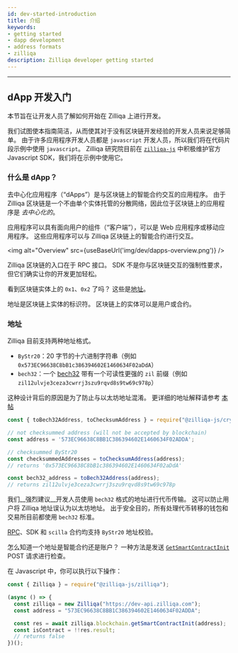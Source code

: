 ```yaml
---
id: dev-started-introduction
title: 介绍
keywords: 
- getting started
- dapp development
- address formats
- zilliqa
description: Zilliqa developer getting started
---
```

---

## dApp 开发入门

本节旨在让开发人员了解如何开始在 Zilliqa 上进行开发。

我们试图使本指南简洁，从而使其对于没有区块链开发经验的开发人员来说足够简单。 由于许多应用程序开发人员都是 `javascript` 开发人员，所以我们将在代码片段示例中使用 `javascript`。 Zilliqa 研究院目前在 [`zilliqa-js`](https://github.com/Zilliqa/Zilliqa-JavaScript-Library) 中积极维护官方 Javascript SDK，我们将在示例中使用它。

### 什么是 dApp？

去中心化应用程序（“dApps”）是与区块链上的智能合约交互的应用程序。 由于 Zilliqa 区块链是一个不由单个实体托管的分散网络，因此位于区块链上的应用程序是 _去中心化的_。

应用程序可以具有面向用户的组件（“客户端”），可以是 Web 应用程序或移动应用程序。 这些应用程序可以与 Zilliqa 区块链上的智能合约进行交互。

<img alt="Overview" src={useBaseUrl('img/dev/dapps-overview.png')} />

Zilliqa 区块链的入口在于 RPC 接口。 SDK 不是你与区块链交互的强制性要求，但它们确实让你的开发更加轻松。

看到区块链实体上的 `0x1`、`0x2` 了吗？ 这些是[地址](#addresses)。

地址是区块链上实体的标识符。 区块链上的实体可以是用户或合约。

### 地址

Zilliqa 目前支持两种地址格式。

* `ByStr20`：20 字节的十六进制字符串（例如`0x573EC96638C8bB1c386394602E1460634F02aDdA`）
* `bech32`：一个 [bech32](https://github.com/Zilliqa/ZIP/blob/master/zips/zip-1.md) 带有一个可读性更强的 `zil` 前缀（例如 `zil12ulvje3ceza3cwrrj3szu9rqvd8s9tw69c978p`）

这种设计背后的原因是为了防止与以太坊地址混淆。 更详细的地址解释请参考 [本帖](https://blog.zilliqa.com/zilliqa-migrates-to-new-address-format-bf1fa6d7e41d)

```javascript
const { toBech32Address, toChecksumAddress } = require("@zilliqa-js/crypto");

// not checksummed address (will not be accepted by blockchain)
const address = '573EC96638C8BB1C386394602E1460634F02ADDA';

// checksummed ByStr20
const checksummedAddresses = toChecksumAddress(address);
// returns '0x573EC96638C8bB1c386394602E1460634F02aDdA'

const bech32_address = toBech32Address(address);
// returns zil12ulvje3ceza3cwrrj3szu9rqvd8s9tw69c978p
```

我们__强烈建议__开发人员使用 `bech32` 格式的地址进行代币传输。 这可以防止用户将 Zilliqa 地址误认为以太坊地址。 出于安全目的，所有处理代币转移的钱包和交易所目前都使用 `bech32` 标准。

[RPC](https://apidocs.zilliqa.com)、SDK 和 `scilla` 合约均支持 `ByStr20` 地址校验。

怎么知道一个地址是智能合约还是账户？ 一种方法是发送 [`GetSmartContractInit`](https://apidocs.zilliqa.com/#getsmartcontractcode) POST 请求进行检查。

在 Javascript 中，你可以执行以下操作：

```javascript
const { Zilliqa } = require("@zilliqa-js/zilliqa");

(async () => {
  const zilliqa = new Zilliqa("https://dev-api.zilliqa.com");
  const address = "573EC96638C8BB1C386394602E1460634F02ADDA";

  const res = await zilliqa.blockchain.getSmartContractInit(address);
  const isContract = !!res.result;
  // returns false
})();
```

